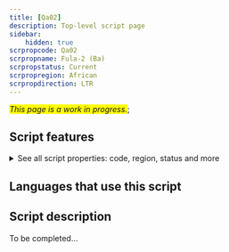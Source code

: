 ```yaml
---
title: [Qa02]
description: Top-level script page
sidebar:
    hidden: true
scrpropcode: Qa02
scrpropname: Fula-2 (Ba)
scrpropstatus: Current
scrpropregion: African
scrpropdirection: LTR
---
```


<span style='background-color:yellow'>_This page is a work in progress._</span>;


## Script features

<details>
<summary> See all script properties: code, region, status and more</summary>
<ScriptInfo />
</details>

## Languages that use this script

<WsList script='Qa02' wsMax='5' />

## Script description

To be completed...


